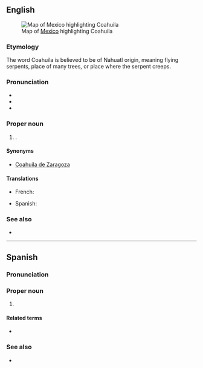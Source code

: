 ==English==
[[File:Mexico map, MX-COA.svg|thumb|Map of [[Mexico]] highlighting Coahuila]]

===Etymology===
The word Coahuila is believed to be of Nahuatl origin, meaning flying serpents, place of many trees, or place where the serpent creeps.

===Pronunciation===
* {{IPA|en|/ˌkoʊəˈwiːlə/}}
* {{rhymes|en|iːlə|s=4}}
* {{hyph|en|Co|a|hui|la}}

===Proper noun===
{{en-proper noun}}

# {{place|en|state|c/Mexico}}.

====Synonyms====
* [[Coahuila de Zaragoza]]

====Translations====
{{trans-top|state of Mexico}}
* French: {{t+|fr|Coahuila}}
{{trans-mid}}
* Spanish: {{t+|es|Coahuila|f}}
{{trans-bottom}}

===See also===
* {{pedia}}

----

==Spanish==

===Pronunciation===
{{es-IPA}}

===Proper noun===
{{es-proper noun|f}}

# {{place|es|state|c/Mexico}}

====Related terms====
* {{l|es|coahuilense}}

===See also===
* {{pedia|lang=es}}